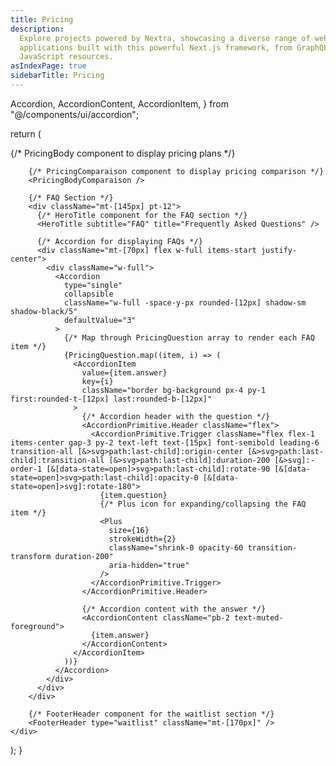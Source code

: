 ```yaml
---
title: Pricing
description:
  Explore projects powered by Nextra, showcasing a diverse range of websites and
  applications built with this powerful Next.js framework, from GraphQL tools to
  JavaScript resources.
asIndexPage: true
sidebarTitle: Pricing
---
```


  Accordion,
  AccordionContent,
  AccordionItem,
} from "@/components/ui/accordion";

  return (
    <div className="w-full flex flex-col pt-16 max-w-full text-primary">
        {/* PricingBody component to display pricing plans */}
        <PricingBody />

        {/* PricingComparaison component to display pricing comparison */}
        <PricingBodyComparaison />

        {/* FAQ Section */}
        <div className="mt-[145px] pt-12">
          {/* HeroTitle component for the FAQ section */}
          <HeroTitle subtitle="FAQ" title="Frequently Asked Questions" />

          {/* Accordion for displaying FAQs */}
          <div className="mt-[70px] flex w-full items-start justify-center">
            <div className="w-full">
              <Accordion
                type="single"
                collapsible
                className="w-full -space-y-px rounded-[12px] shadow-sm shadow-black/5"
                defaultValue="3"
              >
                {/* Map through PricingQuestion array to render each FAQ item */}
                {PricingQuestion.map((item, i) => (
                  <AccordionItem
                    value={item.answer}
                    key={i}
                    className="border bg-background px-4 py-1 first:rounded-t-[12px] last:rounded-b-[12px]"
                  >
                    {/* Accordion header with the question */}
                    <AccordionPrimitive.Header className="flex">
                      <AccordionPrimitive.Trigger className="flex flex-1 items-center gap-3 py-2 text-left text-[15px] font-semibold leading-6 transition-all [&>svg>path:last-child]:origin-center [&>svg>path:last-child]:transition-all [&>svg>path:last-child]:duration-200 [&>svg]:-order-1 [&[data-state=open]>svg>path:last-child]:rotate-90 [&[data-state=open]>svg>path:last-child]:opacity-0 [&[data-state=open]>svg]:rotate-180">
                        {item.question}
                        {/* Plus icon for expanding/collapsing the FAQ item */}
                        <Plus
                          size={16}
                          strokeWidth={2}
                          className="shrink-0 opacity-60 transition-transform duration-200"
                          aria-hidden="true"
                        />
                      </AccordionPrimitive.Trigger>
                    </AccordionPrimitive.Header>

                    {/* Accordion content with the answer */}
                    <AccordionContent className="pb-2 text-muted-foreground">
                      {item.answer}
                    </AccordionContent>
                  </AccordionItem>
                ))}
              </Accordion>
            </div>
          </div>
        </div>

        {/* FooterHeader component for the waitlist section */}
        <FooterHeader type="waitlist" className="mt-[170px]" />
    </div>

);
}
